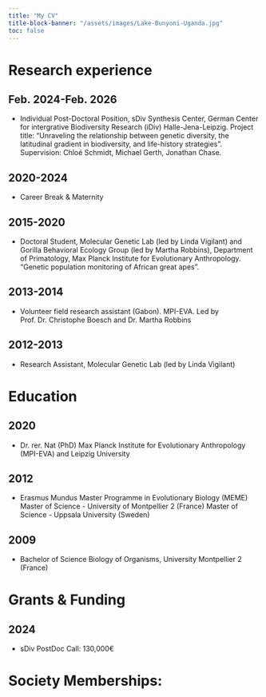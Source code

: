 ```yaml
---
title: "My CV"
title-block-banner: "/assets/images/Lake-Bunyoni-Uganda.jpg"
toc: false
---
```



# **Research experience**

## **Feb. 2024-Feb. 2026**

-   Individual Post-Doctoral Position, sDiv Synthesis Center, German Center for intergrative Biodiversity Research (iDiv) Halle-Jena-Leipzig. Project title: "Unraveling the relationship between genetic diversity, the latitudinal gradient in biodiversity, and life-history strategies". Supervision: Chloé Schmidt, Michael Gerth, Jonathan Chase.

## 2020-2024

-   Career Break & Maternity

## **2015-2020**

-   Doctoral Student, Molecular Genetic Lab (led by Linda Vigilant) and Gorilla Behavioral Ecology Group (led by Martha Robbins), Department of Primatology, Max Planck Institute for Evolutionary Anthropology. "Genetic population monitoring of African great apes".

## 2013-2014

-   Volunteer field research assistant (Gabon). MPI-EVA. Led by Prof. Dr. Christophe Boesch and Dr. Martha Robbins

## 2012-2013

-   Research Assistant, Molecular Genetic Lab (led by Linda Vigilant)

# Education

## 2020

-   Dr. rer. Nat (PhD) Max Planck Institute for Evolutionary Anthropology (MPI-EVA) and Leipzig University

## 2012

-   Erasmus Mundus Master Programme in Evolutionary Biology (MEME) Master of Science - University of Montpellier 2 (France) Master of Science - Uppsala University (Sweden)

## 2009

-   Bachelor of Science Biology of Organisms, University Montpellier 2 (France)

# Grants & Funding

## 2024

-   sDiv PostDoc Call: 130,000€

# Society Memberships:




